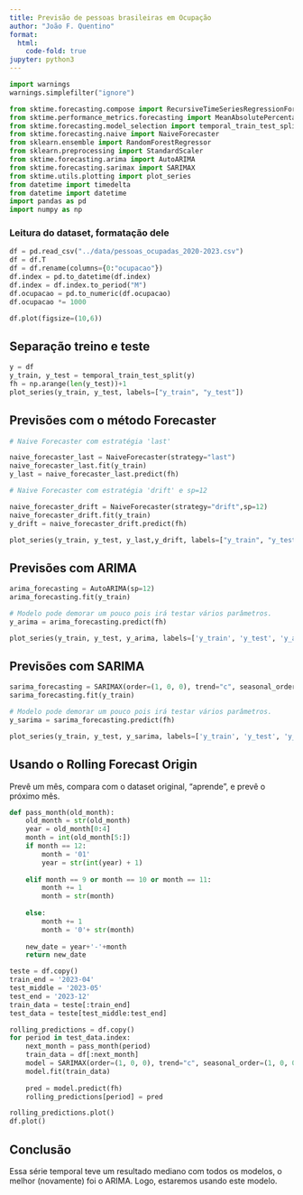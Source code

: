 ```yaml
---
title: Previsão de pessoas brasileiras em Ocupação
author: "João F. Quentino"
format:
  html:
    code-fold: true
jupyter: python3
---
```

```python
import warnings
warnings.simplefilter("ignore")

from sktime.forecasting.compose import RecursiveTimeSeriesRegressionForecaster
from sktime.performance_metrics.forecasting import MeanAbsolutePercentageError
from sktime.forecasting.model_selection import temporal_train_test_split
from sktime.forecasting.naive import NaiveForecaster
from sklearn.ensemble import RandomForestRegressor
from sklearn.preprocessing import StandardScaler
from sktime.forecasting.arima import AutoARIMA
from sktime.forecasting.sarimax import SARIMAX
from sktime.utils.plotting import plot_series
from datetime import timedelta
from datetime import datetime
import pandas as pd
import numpy as np
```

### Leitura do dataset, formatação dele

```python
df = pd.read_csv("../data/pessoas_ocupadas_2020-2023.csv")
df = df.T
df = df.rename(columns={0:"ocupacao"})
df.index = pd.to_datetime(df.index)
df.index = df.index.to_period("M")
df.ocupacao = pd.to_numeric(df.ocupacao)
df.ocupacao *= 1000
```

```python
df.plot(figsize=(10,6))
```

## Separação treino e teste

```python
y = df
y_train, y_test = temporal_train_test_split(y)
fh = np.arange(len(y_test))+1
plot_series(y_train, y_test, labels=["y_train", "y_test"])
```

## Previsões com o método Forecaster 

```python
# Naive Forecaster com estratégia 'last'

naive_forecaster_last = NaiveForecaster(strategy="last")
naive_forecaster_last.fit(y_train)
y_last = naive_forecaster_last.predict(fh)

# Naive Forecaster com estratégia 'drift' e sp=12

naive_forecaster_drift = NaiveForecaster(strategy="drift",sp=12)
naive_forecaster_drift.fit(y_train)
y_drift = naive_forecaster_drift.predict(fh)

plot_series(y_train, y_test, y_last,y_drift, labels=["y_train", "y_test", "y_pred_last","y_drift"]);
```

## Previsões com ARIMA

```python
arima_forecasting = AutoARIMA(sp=12)
arima_forecasting.fit(y_train)

# Modelo pode demorar um pouco pois irá testar vários parâmetros.
y_arima = arima_forecasting.predict(fh)

plot_series(y_train, y_test, y_arima, labels=['y_train', 'y_test', 'y_arima'])
```

## Previsões com SARIMA

```python
sarima_forecasting = SARIMAX(order=(1, 0, 0), trend="c", seasonal_order=(1, 0, 0, 6))
sarima_forecasting.fit(y_train)

# Modelo pode demorar um pouco pois irá testar vários parâmetros.
y_sarima = sarima_forecasting.predict(fh)

plot_series(y_train, y_test, y_sarima, labels=['y_train', 'y_test', 'y_sarima'])
```

## Usando o Rolling Forecast Origin
Prevê um mês, compara com o dataset original, "aprende", e prevê o próximo mês.

```python
def pass_month(old_month):
    old_month = str(old_month)
    year = old_month[0:4]
    month = int(old_month[5:])
    if month == 12:
        month = '01'
        year = str(int(year) + 1)
    
    elif month == 9 or month == 10 or month == 11:
        month += 1
        month = str(month)
        
    else:
        month += 1
        month = '0'+ str(month)
    
    new_date = year+'-'+month
    return new_date

```

```python
teste = df.copy()
train_end = '2023-04'
test_middle = '2023-05'
test_end = '2023-12'
train_data = teste[:train_end]
test_data = teste[test_middle:test_end]
```

```python
rolling_predictions = df.copy()
for period in test_data.index:
    next_month = pass_month(period)
    train_data = df[:next_month]
    model = SARIMAX(order=(1, 0, 0), trend="c", seasonal_order=(1, 0, 0, 6))
    model.fit(train_data)
    
    pred = model.predict(fh)
    rolling_predictions[period] = pred
```

```python
rolling_predictions.plot()
df.plot()
```

## Conclusão
Essa série temporal teve um resultado mediano com todos os modelos, o melhor (novamente) foi o ARIMA. Logo, estaremos usando este modelo. 